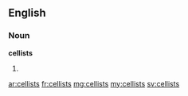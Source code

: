 ==English==

===Noun===
'''cellists'''

# {{plural of|[[cellist]]}}

[[ar:cellists]]
[[fr:cellists]]
[[mg:cellists]]
[[my:cellists]]
[[sv:cellists]]